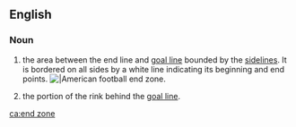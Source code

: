 {{also|endzone}}
==English==
{{wikipedia}}

===Noun===
{{en-noun|head=[[end]] [[zone]]}}

# {{lb|en|American football}} the area between the end line and [[goal line]] bounded by the [[sideline]]s. It is bordered on all sides by a white line indicating its beginning and end points. [[Image:120107-LA-USC-UCLA05-TDMcKnight.jpg|thumb||American football end zone.]]
# {{lb|en|field hockey}} the portion of the rink behind the [[goal line]].

[[ca:end zone]]